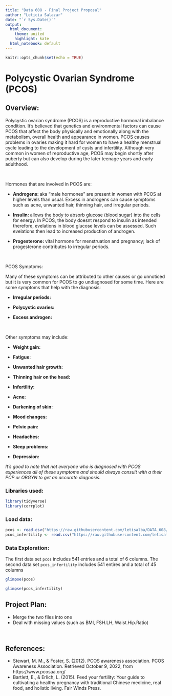 ```yaml
---
title: "Data 608 - Final Project Proposal"
author: "Leticia Salazar"
date: "`r Sys.Date()`"
output:
  html_document:
    theme: united
    highlight: kate
  html_notebook: default
---
```


```r
knitr::opts_chunk$set(echo = TRUE)
```

# Polycystic Ovarian Syndrome (PCOS)

## Overview: 

Polycystic ovarian syndrome (PCOS) is a reproductive hormonal imbalance condition. It's believed that genetics and environmental factors can cause PCOS that affect the body physically and emotionally along with the metabolism, overall health and appearance in women. PCOS causes problems in ovaries making it hard for women to have a healthy menstrual cycle leading to the development of cysts and infertility. Although very common in women of reproductive age, PCOS may begin shortly after puberty but can also develop during the later teenage years and early adulthood.

$~$

Hormones that are involved in PCOS are:

* **Androgens: ** aka "male hormones" are present in women with PCOS at higher levels than usual. Excess in androgens can cause symptoms such as acne, unwanted hair, thinning hair, and irregular periods.

* **Insulin: ** allows the body to absorb glucose (blood sugar) into the cells for energy. In PCOS, the body doesnt respond to insulin as intended therefore, evelations in blood glucose levels can be assessed. Such evelations then lead to increased production of androgen.

* **Progesterone: ** vital hormone for menstruation and pregnancy; lack of progesterone contributes to irregular periods.

$~$

PCOS Symptoms:

Many of these symptoms can be attributed to other causes or go unnoticed but it is very common for PCOS to go undiagnosed for some time. Here are some symptoms that help with the diagnosis:

* **Irregular periods: ** 

* **Polycystic ovaries: ** 

* **Excess androgen: ** 

$~$

Other symptoms may include:

* **Weight gain: ** 

* **Fatigue: ** 

* **Unwanted hair growth: ** 

* **Thinning hair on the head: ** 

* **Infertility: ** 

* **Acne: ** 

* **Darkening of skin: ** 

* **Mood changes: ** 

* **Pelvic pain: ** 

* **Headaches: ** 

* **Sleep problems: ** 

* **Depression: ** 

*It's good to note that not everyone who is diagnosed with PCOS experiences all of these symptoms and should always consult with a their PCP or OBGYN to get an accurate diagnosis.*


### Libraries used:
```r
library(tidyverse)
library(corrplot)
```


### Load data:
```r
pcos <- read.csv("https://raw.githubusercontent.com/letisalba/DATA_608/master/Final%20Project/csv/PCOS_infertility.csv")
pcos_infertility <- read.csv("https://raw.githubusercontent.com/letisalba/DATA_608/master/Final%20Project/csv/PCOSData_without_infertility.csv")
```


### Data Exploration:

The first data set `pcos` includes 541 entries and a total of 6 columns. The second data set `pcos_infertility` includes 541 entires and a total of 45 columns

```r
glimpse(pcos)
```

```r
glimpse(pcos_infertility)
```




## Project Plan:

* Merge the two files into one
* Deal with missing values (such as BMI, FSH.LH, Waist.Hip.Ratio)


$~$

## References:

* Stewart, M. M., &amp; Foster, S. (2012). PCOS awareness association. PCOS Awareness Association. Retrieved October 9, 2022, from https://www.pcosaa.org/ 
* Bartlett, E., &amp; Erlich, L. (2015). Feed your fertility: Your guide to cultivating a healthy pregnancy with traditional Chinese medicine, real food, and holistic living. Fair Winds Press. 